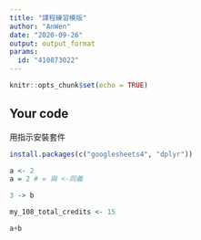---
title: "課程練習模版"
author: "AnWen"
date: "2020-09-26"
output: output_format
params:
  id: "410873022"
---

```{r setup, include=FALSE}
knitr::opts_chunk$set(echo = TRUE)
```

## Your code
用指示安裝套件
```{r}
install.packages(c("googlesheets4", "dplyr"))

```
```{r}
a <- 2
a = 2 # = 與 <-同義
```
```{r}
3 -> b
```
```{r}
my_108_total_credits <- 15
```
```{r}
a+b
```

